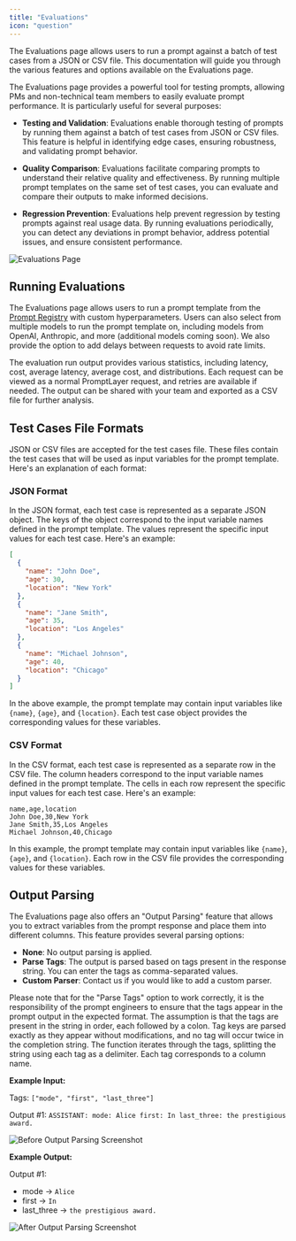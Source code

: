 ```yaml
---
title: "Evaluations"
icon: "question"
---
```


The Evaluations page allows users to run a prompt against a batch of test cases from a JSON or CSV file. This documentation will guide you through the various features and options available on the Evaluations page.

The Evaluations page provides a powerful tool for testing prompts, allowing PMs and non-technical team members to easily evaluate prompt performance. It is particularly useful for several purposes:

- **Testing and Validation**: Evaluations enable thorough testing of prompts by running them against a batch of test cases from JSON or CSV files. This feature is helpful in identifying edge cases, ensuring robustness, and validating prompt behavior.

- **Quality Comparison**: Evaluations facilitate comparing prompts to understand their relative quality and effectiveness. By running multiple prompt templates on the same set of test cases, you can evaluate and compare their outputs to make informed decisions.

- **Regression Prevention**: Evaluations help prevent regression by testing prompts against real usage data. By running evaluations periodically, you can detect any deviations in prompt behavior, address potential issues, and ensure consistent performance.

![Evaluations Page](/images/evaluations-page.gif)

## Running Evaluations

The Evaluations page allows users to run a prompt template from the [Prompt Registry](/features/prompt-registry) with custom hyperparameters. Users can also select from multiple models to run the prompt template on, including models from OpenAI, Anthropic, and more (additional models coming soon). We also provide the option to add delays between requests to avoid rate limits.

The evaluation run output provides various statistics, including latency, cost, average latency, average cost, and distributions. Each request can be viewed as a normal PromptLayer request, and retries are available if needed. The output can be shared with your team and exported as a CSV file for further analysis.

## Test Cases File Formats

JSON or CSV files are accepted for the test cases file. These files contain the test cases that will be used as input variables for the prompt template. Here's an explanation of each format:

### JSON Format

In the JSON format, each test case is represented as a separate JSON object. The keys of the object correspond to the input variable names defined in the prompt template. The values represent the specific input values for each test case. Here's an example:

```json
[
  {
    "name": "John Doe",
    "age": 30,
    "location": "New York"
  },
  {
    "name": "Jane Smith",
    "age": 35,
    "location": "Los Angeles"
  },
  {
    "name": "Michael Johnson",
    "age": 40,
    "location": "Chicago"
  }
]

```

In the above example, the prompt template may contain input variables like `{name}`, `{age}`, and `{location}`. Each test case object provides the corresponding values for these variables.

### CSV Format

In the CSV format, each test case is represented as a separate row in the CSV file. The column headers correspond to the input variable names defined in the prompt template. The cells in each row represent the specific input values for each test case. Here's an example:

```
name,age,location
John Doe,30,New York
Jane Smith,35,Los Angeles
Michael Johnson,40,Chicago
```

In this example, the prompt template may contain input variables like `{name}`, `{age}`, and `{location}`. Each row in the CSV file provides the corresponding values for these variables.

## Output Parsing

The Evaluations page also offers an "Output Parsing" feature that allows you to extract variables from the prompt response and place them into different columns. This feature provides several parsing options:

- **None**: No output parsing is applied.
- **Parse Tags**: The output is parsed based on tags present in the response string. You can enter the tags as comma-separated values.
- **Custom Parser**: Contact us if you would like to add a custom parser.

Please note that for the "Parse Tags" option to work correctly, it is the responsibility of the prompt engineers to ensure that the tags appear in the prompt output in the expected format. The assumption is that the tags are present in the string in order, each followed by a colon. Tag keys are parsed exactly as they appear without modifications, and no tag will occur twice in the completion string. The function iterates through the tags, splitting the string using each tag as a delimiter. Each tag corresponds to a column name.

**Example Input:**

Tags: `["mode", "first", "last_three"]`

Output #1: `ASSISTANT: mode: Alice first: In last_three: the prestigious award.`

![Before Output Parsing Screenshot](/images/before-output-parse.png)

**Example Output:**

Output #1:
- mode -> `Alice`
- first -> `In`
- last_three -> `the prestigious award.`

![After Output Parsing Screenshot](/images/after-output-parse.png)